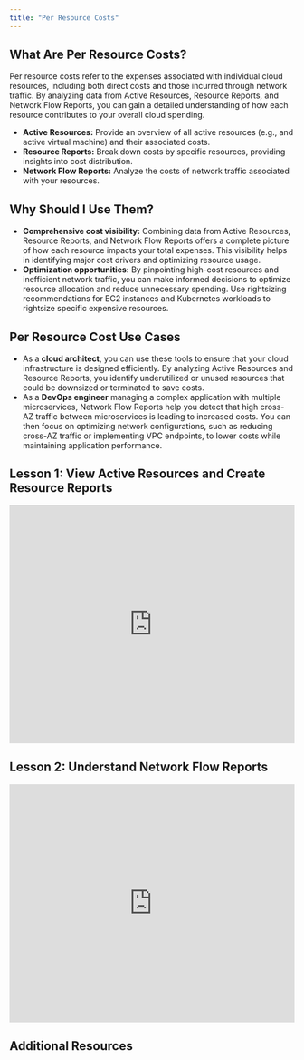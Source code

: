 ```yaml
---
title: "Per Resource Costs"
---
```


## <Icon size={24} color="#6742D6" iconType="solid"  icon="lightbulb" /> What Are Per Resource Costs?

Per resource costs refer to the expenses associated with individual cloud resources, including both direct costs and those incurred through network traffic. By analyzing data from Active Resources, Resource Reports, and Network Flow Reports, you can gain a detailed understanding of how each resource contributes to your overall cloud spending.

- **Active Resources:** Provide an overview of all active resources (e.g., and active virtual machine) and their associated costs.
- **Resource Reports:** Break down costs by specific resources, providing insights into cost distribution.
- **Network Flow Reports:** Analyze the costs of network traffic associated with your resources.

## <Icon size={24} color="#6742D6" iconType="solid"  icon="comment" /> Why Should I Use Them?

- **Comprehensive cost visibility:** Combining data from Active Resources, Resource Reports, and Network Flow Reports offers a complete picture of how each resource impacts your total expenses. This visibility helps in identifying major cost drivers and optimizing resource usage.
- **Optimization opportunities:** By pinpointing high-cost resources and inefficient network traffic, you can make informed decisions to optimize resource allocation and reduce unnecessary spending. Use rightsizing recommendations for EC2 instances and Kubernetes workloads to rightsize specific expensive resources.

## <Icon size={24} color="#6742D6" iconType="solid"  icon="pen" /> Per Resource Cost Use Cases

- As a **cloud architect**, you can use these tools to ensure that your cloud infrastructure is designed efficiently. By analyzing Active Resources and Resource Reports, you identify underutilized or unused resources that could be downsized or terminated to save costs.
- As a **DevOps engineer** managing a complex application with multiple microservices, Network Flow Reports help you detect that high cross-AZ traffic between microservices is leading to increased costs. You can then focus on optimizing network configurations, such as reducing cross-AZ traffic or implementing VPC endpoints, to lower costs while maintaining application performance.

## <Icon size={24} color="#6742D6" iconType="solid"  icon="book-copy" /> Lesson 1: View Active Resources and Create Resource Reports

<Frame>
<iframe width="100%" height="420" src="https://www.youtube.com/embed/gfCH5WRL_KA" title="View Active Resources and Create Resource Reports" frameborder="0" allow="accelerometer; autoplay; clipboard-write; encrypted-media; gyroscope; picture-in-picture; web-share" referrerpolicy="strict-origin-when-cross-origin" allowfullscreen></iframe>
</Frame>

## <Icon size={24} color="#6742D6" iconType="solid"  icon="book-copy" /> Lesson 2: Understand Network Flow Reports

<Frame>
<iframe width="100%" height="420" src="https://www.youtube.com/embed/MN7RNVo9nc4" title="Network Flow Reports in Vantage" frameborder="0" allow="accelerometer; autoplay; clipboard-write; encrypted-media; gyroscope; picture-in-picture; web-share" referrerpolicy="strict-origin-when-cross-origin" allowfullscreen></iframe>
</Frame>

## <Icon size={24} color="#6742D6" iconType="solid"  icon="book-open" /> Additional Resources

<Columns cols={2}>
<Card title="View Active Resources" icon="server" href="/active_resources" horizontal />

<Card title="Create Resource Reports" icon="chart-column" href="/active_resources#create-a-resource-report" horizontal />

<Card title="Understand Network Flow Reports" icon="network-wired" href="/network_flow_reports" horizontal />
</Columns>

